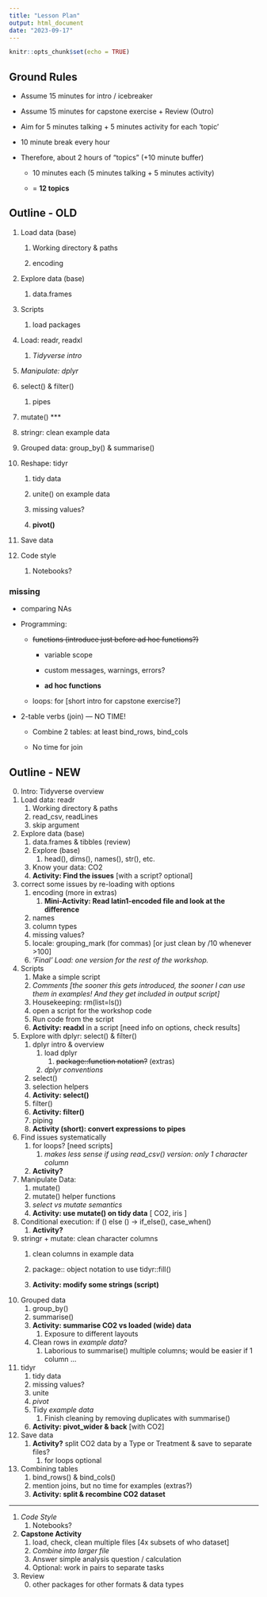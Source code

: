 ```yaml
---
title: "Lesson Plan"
output: html_document
date: "2023-09-17"
---
```


```r
knitr::opts_chunk$set(echo = TRUE)
```

## Ground Rules

-   Assume 15 minutes for intro / icebreaker

-   Assume 15 minutes for capstone exercise + Review (Outro)

-   Aim for 5 minutes talking + 5 minutes activity for each 'topic'

-   10 minute break every hour

-   Therefore, about 2 hours of "topics" (+10 minute buffer)

    -   10 minutes each (5 minutes talking + 5 minutes activity)

    -   = **12 topics**

## Outline - OLD

1.  Load data (base)

    1.  Working directory & paths

    2.  encoding

2.  Explore data (base)

    1.  data.frames

3.  Scripts

    1.  load packages

4.  Load: readr, readxl

    1.  *Tidyverse intro*

5.  *Manipulate: dplyr*

6.  select() & filter()

    1.  pipes

7.  mutate() \*\*\*

8.  stringr: clean example data

9.  Grouped data: group_by() & summarise()

10. Reshape: tidyr

    1.  tidy data

    2.  unite() on example data

    3.  missing values?

    4.  **pivot()**

11. Save data

12. Code style

    1.  Notebooks?

### missing

-   comparing NAs

-   Programming:

    -   ~~functions (introduce just before ad hoc functions?)~~

        -   variable scope

        -   custom messages, warnings, errors?

        -   **ad hoc functions**

    -   loops: for [short intro for capstone exercise?]

-   2-table verbs (join) --- NO TIME!

    -   Combine 2 tables: at least bind_rows, bind_cols

    -   No time for join

## Outline - NEW

0.  Intro: Tidyverse overview
1.  Load data: readr
    1.  Working directory & paths
    2.  read_csv, readLines
    3.  skip argument
2.  Explore data (base)
    1.  data.frames & tibbles (review)
    2.  Explore (base)
        1.  head(), dims(), names(), str(), etc.
    3.  Know your data: CO2
    4.  **Activity: Find the issues** [with a script? optional]
3.  correct some issues by re-loading with options
    1.  encoding (more in extras)
        1.  **Mini-Activity: Read latin1-encoded file and look at the difference**
    2.  names
    3.  column types
    4.  missing values?
    5.  locale: grouping_mark (for commas) [or just clean by /10 whenever \>100]
    6.  *'Final' Load: one version for the rest of the workshop.*
4.  Scripts
    1.  Make a simple script
    2.  *Comments [the sooner this gets introduced, the sooner I can use them in examples! And they get included in output script]*
    3.  Housekeeping: rm(list=ls())
    4.  open a script for the workshop code
    5.  Run code from the script
    6.  **Activity: readxl** in a script [need info on options, check results]
5.  Explore with dplyr: select() & filter()
    1.  dplyr intro & overview
        1.  load dplyr
            1.  ~~package::function notation?~~ (extras)
        2.  *dplyr conventions*
    2.  select()
    3.  selection helpers
    4.  **Activity: select()**
    5.  filter()
    6.  **Activity: filter()**
    7.  piping
    8.  **Activity (short): convert expressions to pipes**
6.  Find issues systematically
    1.  for loops? [need scripts]
        1.  *makes less sense if using read_csv() version: only 1 character column*
    2.  **Activity?**
7.  Manipulate Data:
    1.  mutate()
    2.  mutate() helper functions
    3.  *select vs mutate semantics*
    4.  **Activity: use mutate() on tidy data** [ CO2, iris ]
8.  Conditional execution: if () else () -\> if_else(), case_when()
    1.  **Activity?**
9.  stringr + mutate: clean character columns
    1.  clean columns in example data

    2.  package:: object notation to use tidyr::fill()

    3.  **Activity: modify some strings (script)**
10. Grouped data
    1.  group_by()
    2.  summarise()
    3.  **Activity: summarise CO2 vs loaded (wide) data**
        1.  Exposure to different layouts
    4.  Clean rows in *example data*?
        1.  Laborious to summarise() multiple columns; would be easier if 1 column ...
11. tidyr
    1.  tidy data
    2.  missing values?
    3.  unite
    4.  *pivot*
    5.  Tidy *example data*
        1.  Finish cleaning by removing duplicates with summarise()
    6.  **Activity: pivot_wider & back** [with CO2]
12. Save data
    1.  **Activity?** split CO2 data by a Type or Treatment & save to separate files?
        1.  for loops optional
13. Combining tables
    1.  bind_rows() & bind_cols()
    2.  mention joins, but no time for examples (extras?)
    3.  **Activity: split & recombine CO2 dataset**

------------------------------------------------------------------------

1.  *Code Style*
    1.  Notebooks?
2.  **Capstone Activity**
    1.  load, check, clean multiple files [4x subsets of who dataset]
    2.  *Combine into larger file*
    3.  Answer simple analysis question / calculation
    4.  Optional: work in pairs to separate tasks
3.  Review
    0.  other packages for other formats & data types
